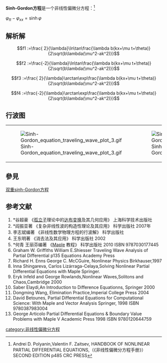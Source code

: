 '''Sinh-Gordon方程 '''是一个非线性偏微分方程：<ref>Andrei D. Polyanin,Valentin F. Zaitsev, HANDBOOK OF NONLINEAR PARTIAL DIFFERENTIAL EQUATIONS,（《非线性偏微分方程手册》） SECOND EDITION p485 CRC PRESS</ref>

<math>\varphi_{tt}- \varphi_{xx} = \sinh\varphi </math>


==解析解==
:<math> f1 :=\frac{ 2}{\lambda}\ln\tan\frac{\lambda b(kx+\mu t+\theta)}{2\sqrt{b\lambda(\mu^2-ak^2)}}  </math>
:<math> f2 :=\frac{-2}{\lambda}\ln\tan\frac{\lambda b(kx+\mu t+\theta)}{2\sqrt{b\lambda(\mu^2-ak^2)}}  </math>
:<math> f3 :=\frac{ 2}{\lambda}\arctan\exp\frac{\lambda b(kx+\mu t+\theta)}{2\sqrt{b\lambda(\mu^2-ak^2)}}  </math>
:<math> f4 :=\frac{-2}{\lambda}\arctan\exp\frac{\lambda b(kx+\mu t+\theta)}{2\sqrt{b\lambda(\mu^2-ak^2)}}  </math>

==行波图==
{|
|[[File:Sinh-Gordon_equation_traveling_wave_plot_3.gif|thumb]]
|[[File:Sinh-Gordon_equation_traveling_wave_plot_1.gif|thumb]]
|[[File:Sinh-Gordon_equation_traveling_wave_plot_4.gif|thumb]]
|[[File:Sinh-Gordon_equation_traveling_wave_plot_2.gif|thumb]]
|}
==參見==
[[双重sinh-Gordon方程|双重sinh-Gordon方程]]
==参考文献==
<references/>
# *谷超豪 《[[孤立子|孤立子]]理论中的[[达布变换|达布变换]]及其几何应用》 上海科学技术出版社
# *阎振亚著 《复杂非线性波的构造性理论及其应用》 科学出版社 2007年
# 李志斌编著 《非线性数学物理方程的行波解》 科学出版社
#王东明著 《消去法及其应用》 科学出版社 2002
# *何青 王丽芬编著 《[[Maple|Maple]] 教程》 科学出版社 2010 ISBN 9787030177445
#Graham W. Griffiths William E.Shiesser Traveling Wave Analysis of Partial Differential p135 Equations Academy Press
# Richard H. Enns George C. McCGuire, Nonlinear Physics Birkhauser,1997
#Inna Shingareva, Carlos Lizárraga-Celaya,Solving Nonlinear Partial Differential Equations with Maple Springer.
#Eryk Infeld and George Rowlands,Nonlinear Waves,Solitons and Chaos,Cambridge 2000
#Saber Elaydi,An Introduction to Difference Equationns, Springer 2000
#Dongming Wang, Elimination Practice,Imperial College Press 2004
# David Betounes, Partial Differential Equations for Computational Science: With Maple and Vector Analysis Springer, 1998 ISBN 9780387983004
# George Articolo Partial Differential Equations & Boundary Value Problems with Maple V Academic Press 1998 ISBN 9780120644759

{{非线性偏微分方程}}
[[category:非线性偏微分方程|category:非线性偏微分方程]]